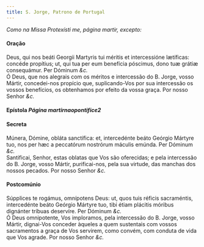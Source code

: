 ```yaml
---
title: S. Jorge, Patrono de Portugal
---
```



<em>Como na Missa Protexísti me, página martir, excepto:</em>

<h4 class="text-center">Oração</h4>
<div class="container-fluid">
<div class="row">
<div class="col-6 dropcaps text-justify">
Deus, qui nos beáti Georgii Martyris tui méritis et intercessióne lætíficas: concéde propítius; ut, qui tua per eum benefícia póscimus, dono tuæ grátiæ consequámur. Per Dóminum <em>&c.</em>
</div>
<div class="col-6 dropcaps text-justify">
Ó Deus, que nos alegrais com os méritos e intercessão do B. Jorge, vosso Mártir, concedei-nos propício que, suplicando-Vos por sua intercessão os vossos benefícios, os obtenhamos por efeito da vossa graça. Por nosso Senhor <em>&c.</em>
</div>
</div>
</div>

<h4 class="text-center">Epístola <em>Página martirnaopontifice2</em></h4>

<h4 class="text-center">Secreta</h4>
<div class="container-fluid">
<div class="row">
<div class="col-6 dropcaps text-justify">
Múnera, Dómine, obláta sanctífica: et, intercedénte beáto Geórgio Mártyre tuo, nos per hæc a peccatórum nostrórum máculis emúnda. Per Dóminum <em>&c.</em>
</div>
<div class="col-6 dropcaps text-justify">
Santificai, Senhor, estas oblatas que Vos são oferecidas; e pela intercessão do B. Jorge, vosso Mártir, purificai-nos, pela sua virtude, das manchas dos nossos pecados. Por nosso Senhor <em>&c.</em>
</div>
</div>
</div>

<h4 class="text-center">Postcomúnio</h4>
<div class="container-fluid">
<div class="row">
<div class="col-6 dropcaps text-justify">
Súpplices te rogámus, omnípotens Deus: ut, quos tuis réficis sacraméntis, intercedénte beáto Geórgio Mártyre tuo, tibi étiam plácitis móribus dignánter tríbuas deservíre. Per Dóminum <em>&c.</em>
</div>
<div class="col-6 dropcaps text-justify">
Ó Deus omnipotente, Vos imploramos, pela intercessão do B. Jorge, vosso Mártir, dignai-Vos conceder àqueles a quem sustentais com vossos sacramentos a graça de Vos servirem, como convém, com conduta de vida que Vos agrade. Por nosso Senhor <em>&c.</em>
</div>
</div>
</div>
